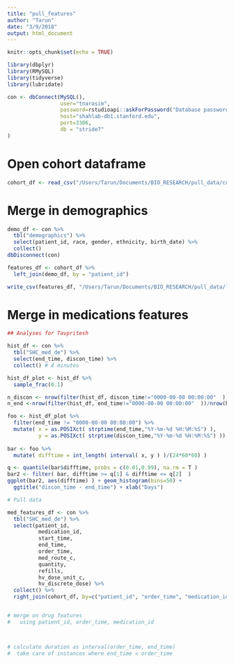 ```yaml
---
title: "pull_features"
author: "Tarun"
date: "3/9/2018"
output: html_document
---
```


```r
knitr::opts_chunk$set(echo = TRUE)
```


```r
library(dbplyr)
library(RMySQL)
library(tidyverse)
library(lubridate)

con <- dbConnect(MySQL(),  
                 user="tnarasim",
                 password=rstudioapi::askForPassword("Database password"), 
                 host="shahlab-db1.stanford.edu", 
                 port=3306,
                 db = "stride7"
)

```

# Open cohort dataframe
```r

cohort_df <- read_csv("/Users/Tarun/Documents/BIO_RESEARCH/pull_data/cohort_df.csv")

```


# Merge in demographics

```r

demo_df <- con %>% 
  tbl("demographics") %>% 
  select(patient_id, race, gender, ethnicity, birth_date) %>% 
  collect()
dbDisconnect(con)

features_df <- cohort_df %>% 
  left_join(demo_df, by = "patient_id")

write_csv(features_df, "/Users/Tarun/Documents/BIO_RESEARCH/pull_data/features_df.csv")

```


# Merge in medications features

```r
## Analyses for Tavpritesh

hist_df <- con %>% 
  tbl("SHC_med_de") %>% 
  select(end_time, discon_time) %>% 
  collect() # 4 minutes

hist_df_plot <- hist_df %>% 
  sample_frac(0.1) 

n_discon <- nrow(filter(hist_df, discon_time!="0000-00-00 00:00:00"  ))/nrow(hist_df)
n_end <-nrow(filter(hist_df, end_time!="0000-00-00 00:00:00"  ))/nrow(hist_df)

foo <- hist_df_plot %>% 
  filter(end_time != "0000-00-00 00:00:00") %>% 
  mutate( x = as.POSIXct( strptime(end_time,"%Y-%m-%d %H:%M:%S") ), 
          y = as.POSIXct( strptime(discon_time,"%Y-%m-%d %H:%M:%S") ))
  
bar <- foo %>% 
  mutate( difftime = int_length( interval( x, y ) )/(24*60*60) )

q <- quantile(bar$difftime, probs = c(0.01,0.99), na.rm = T )
bar2 <- filter( bar, difftime >= q[1] & difftime <= q[2]  )  
ggplot(bar2, aes(difftime) ) + geom_histogram(bins=50) + 
  ggtitle("discon_time - end_time") + xlab("Days")


```


```r
# Pull data

med_features_df <- con %>% 
  tbl("SHC_med_de") %>% 
  select(patient_id, 
          medication_id, 
          start_time, 
          end_time, 
          order_time, 
          med_route_c, 
          quantity,
          refills, 
          hv_dose_unit_c, 
          hv_discrete_dose) %>% 
  collect() %>% 
  right_join(cohort_df, by=c("patient_id", "order_time", "medication_id"))


# merge on drug features
#   using patient_id, order_time, medication_id



# calculate duration as interval(order_time, end_time)
#  take care of instances where end_time < order_time 
```

